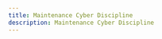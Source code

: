 ```yaml
---
title: Maintenance Cyber Discipline
description: Maintenance Cyber Discipline
---
```



<div className="space-y-1 max-w-none">
  <QuestionBlock
    client:load
    id="q1"
    question="True or False: An &quot;attack surface&quot; consists of specific access points where malware can be introduced or an adversary can gain access."
    options={["True", "False"]}
    correctIndex={0}
  />
<br />
  <QuestionBlock
    client:load
    id="q2"
    question="A separation between the maintenance computer, weapon system, and outside world is known as a/an _____."
    options={["attack surface", "air gap", "data cartridge", "none of these"]}
    correctIndex={1}
  />
</div>